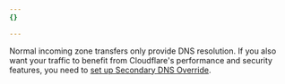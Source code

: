```yaml
---
{}

---
```


Normal incoming zone transfers only provide DNS resolution. If you also want your traffic to benefit from Cloudflare's performance and security features, you need to [set up Secondary DNS Override](/dns/zone-setups/zone-transfers/cloudflare-as-secondary/proxy-traffic/).

